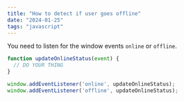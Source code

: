 ```yaml
---
title: "How to detect if user goes offline"
date: "2024-01-25"
tags: "javascript"
---
```


You need to listen for the window events `online` or `offline`.

```javascript
function updateOnlineStatus(event) {
  // DO YOUR THING
}

window.addEventListener('online', updateOnlineStatus);
window.addEventListener('offline', updateOnlineStatus);
```